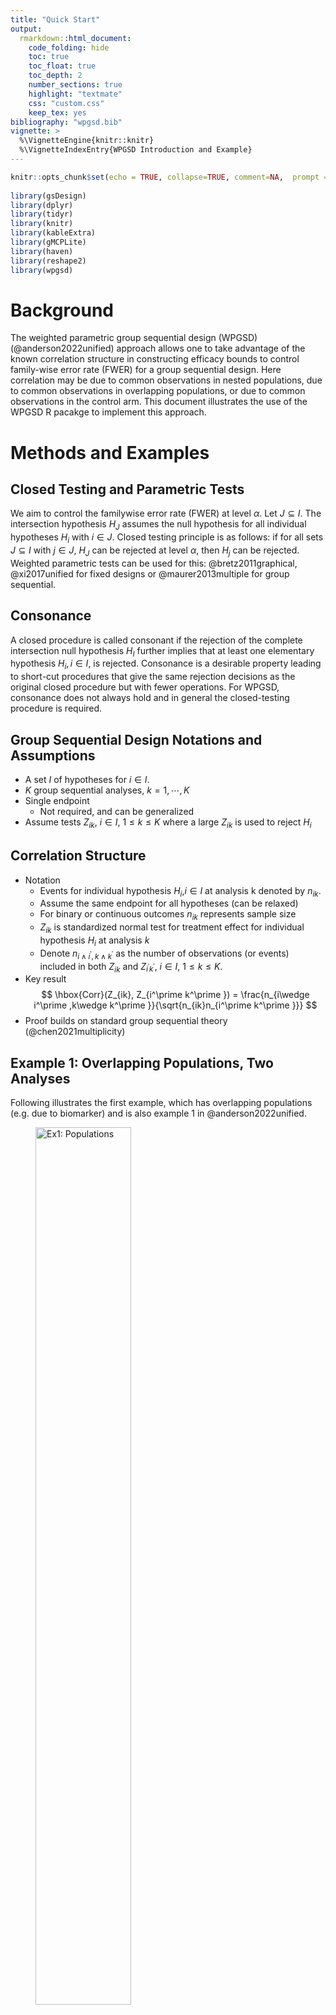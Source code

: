 ```yaml
---
title: "Quick Start"
output:
  rmarkdown::html_document:
    code_folding: hide
    toc: true
    toc_float: true
    toc_depth: 2
    number_sections: true
    highlight: "textmate"
    css: "custom.css"
    keep_tex: yes
bibliography: "wpgsd.bib"
vignette: >
  %\VignetteEngine{knitr::knitr}
  %\VignetteIndexEntry{WPGSD Introduction and Example}
---
```


```r
knitr::opts_chunk$set(echo = TRUE, collapse=TRUE, comment=NA,  prompt = TRUE, error = TRUE, fig.align = "center")
 
library(gsDesign) 
library(dplyr)
library(tidyr)
library(knitr)
library(kableExtra)
library(gMCPLite)
library(haven)
library(reshape2)
library(wpgsd)
```

# Background

The  weighted parametric group sequential design (WPGSD) (@anderson2022unified) approach allows one to take advantage of the known correlation structure in constructing efficacy bounds to control family-wise error rate (FWER) for a group sequential design. Here correlation may be due to common observations in nested populations, due to common observations in overlapping populations, or due to common observations in the control arm. This document illustrates the use of the WPGSD R pacakge to implement this approach.

# Methods and Examples
  
## Closed Testing and Parametric Tests

We aim to control the familywise error rate (FWER) at level $\alpha$. Let $J \subseteq I$. The intersection hypothesis $H_J$ assumes the null hypothesis for all individual hypotheses $H_i$ with $i \in J$. Closed testing principle is as follows: if for all sets $J \subseteq I$ with $j \in J$, $H_J$ can be rejected at level $\alpha$, then $H_j$ can be rejected. Weighted parametric tests can be used for this: @bretz2011graphical, @xi2017unified for fixed designs or @maurer2013multiple for group sequential.

## Consonance
A closed procedure is called consonant if the rejection of the complete intersection null hypothesis $H_I$ further  implies  that  at  least  one  elementary  hypothesis $H_i, i \in I$,  is rejected.  Consonance is a desirable property leading to short-cut procedures that give the same rejection decisions as the original closed procedure but with fewer operations. For WPGSD, consonance does not always hold and in general the closed-testing procedure is required.

## Group Sequential Design Notations and Assumptions

- A set $I$ of hypotheses for $i \in I$.
- $K$ group sequential analyses, $k=1,⋯,K$
- Single endpoint
    * Not required, and can be generalized
- Assume tests $Z_{ik}$, $i \in I$, $1 \leq k \leq K$ where a large $Z_{ik}$ is used to reject $H_i$

## Correlation Structure

- Notation
    * Events for individual hypothesis $H_i$,$i \in I$ at analysis k denoted by $n_{ik}$.
    * Assume the same endpoint for all hypotheses (can be relaxed)
    * For binary or continuous outcomes $n_{ik}$ represents sample size
    * $Z_{ik}$ is standardized normal test for treatment effect for individual hypothesis $H_i$ at analysis $k$
    * Denote $n_{i\wedge i^\prime,k\wedge k^\prime}$ as the number of observations (or events) included in both $Z_{ik}$ and $Z_{i^\prime k^\prime}$, $i\in I$, $1\le k\le K$.
- Key result
  $$  \hbox{Corr}(Z_{ik}, Z_{i^\prime k^\prime }) =  \frac{n_{i\wedge i^\prime ,k\wedge k^\prime }}{\sqrt{n_{ik}n_{i^\prime k^\prime }}} $$
- Proof builds on standard group sequential theory (@chen2021multiplicity)

## Example 1: Overlapping Populations, Two Analyses 

Following illustrates the first example, which has overlapping populations (e.g. due to biomarker) and is also example 1 in @anderson2022unified.

![Ex1: Populations](./figures/ex1_pop.JPG){width=60%}

The multiplicity strategy is defined as follows.

```r
# transition matrix
m <- matrix(c(0, 0, 1,
              0, 0, 1,
              0.5, 0.5, 0), nrow = 3, byrow = TRUE)
# weight matrix
w <- c(0.3, 0.3, 0.4)

# multiplicity graph
cbPalette <- c("#999999", "#E69F00", "#56B4E9")

nameHypotheses <- c("H1: Population 1",
                    "H2: Population 2", 
                    "H3: Overall Population")

hplot <- hGraph(3,
                alphaHypotheses = w,
                m = m,
                nameHypotheses = nameHypotheses, 
                trhw = .2, trhh = .1, 
                digits = 5, trdigits = 3, size = 5, halfWid = 1, 
                halfHgt = 0.5, offset = 0.2 , trprop = 0.4,  
                fill = as.factor(c(2, 3, 1)),
                palette = cbPalette,
                wchar = "w") 
hplot
```

The event count of each hypothesis at each analysis is shown below.

![Ex1: Event count](./figures/ex1_count.JPG){width=60%}


The correlation matrix among test statistics is as follows.

![Ex1: Correlation](./figures/ex1_corr.JPG){width=60%}


## Example 2: Common Control, Two Analyses 

Following illustrates the second example in which correlation comes from common control arm. This is also example 2 in @anderson2022unified.

```r
cbPalette <- c("#999999", "#E69F00", "#56B4E9", "#009E73", 
               "#F0E442", "#0072B2", "#D55E00", "#CC79A7")
nameHypotheses <- c("H1: Experimental 1 vs Control",
                    "H2: Experimental 2 vs Control",
                    "H3: Experimental 3 vs Control")
m <- matrix(c(0, 0.5, 0.5,
              0.5, 0, 0.5,
              0.5, 0.5, 0), nrow = 3,byrow = TRUE)
alphaHypotheses <- c(1/3, 1/3, 1/3)

hplot <- hGraph(3,
                alphaHypotheses = alphaHypotheses,m = m,
                nameHypotheses = nameHypotheses, trhw = .2, trhh = .1,
                digits = 3, trdigits = 4, size = 5, halfWid = 1.2, halfHgt = 0.5,
                offset = 0.2 , trprop = 0.35,
                fill = as.factor(c(2, 3, 1)),
                palette = cbPalette[1:3],
                wchar = "w")
hplot
```

![Ex2: Event count](./figures/ex2_count.JPG){width=60%}

![Ex2: Correlation](./figures/ex2_corr.JPG){width=60%}



## Hypotheses Set 

These 2 examples each has 7 intersection hypotheses and the corresponding weighting strategies are illustrated below.

![Ex1: Weighting Strategy](./figures/ex1_weight.JPG){width=40%}

![Ex2: Weighting Strategy](./figures/ex2_weight.JPG){width=40%}


## $\alpha$ Spending: 3 approaches

The WPGSD approach uses all known correlations between tests in the study. This relaxes bounds and allows increased power or smaller sample size. Three spending approaches have been proposed:

- Fixed spending (Fleming-Harrington-O’Brien (FHO) approach). Specify $0 < \alpha_1(J) < \alpha_2(J) < \ldots < \alpha_K(J) = \alpha(J) \leq \alpha$ for all $J\subseteq I$, where $\alpha(J)$ is the total alpha for intersection hypothesis $H_J$ according to the graphical approach.

- $\alpha$-spending approach 1. We choose a spending function family $f(t,\alpha)$ and set $\alpha_k(J)=f(t_k(J),\alpha(J))$ for $1\le k\le K$ for all intersection hypotheses $J\subseteq I$.

- $\alpha$-spending approach 2. For each elementary hypothesis $i$ ($i$ = 1, 2, \ldots, $m$), specify the $\alpha$-spending function family $f_i(t,\gamma)$ where $\gamma$ is the $\alpha$ level for the hypothesis and $f_i(t_{ik},\gamma)$ determines how much $\alpha$ to spend up to analysis $k$ for hypothesis $i$ when level $\gamma$ is allocated to the hypothesis. Then $\alpha_k(J) = \sum_{i \in J} f_i(t_{ik}, w_i(J)\alpha)$.

## Bounds Computation: Parametric Test, Fixed Design (eg. Two Populations, One Analysis)

- Assume ($Z_1,Z_2$) bivariate normal with known correlation

- Find $\alpha$-inflation factor $c_J$ such that
 $$ \alpha = P[\cup_{i \in J} \{p_i \leq c_Jw_{J,i}\alpha \}] = P[\cup_{i \in J} \{Z_i \geq \Phi^{-1}(1−c_Jw_{J,i}\alpha \}]$$
 
- Basic algorithm code in @bretz2011graphical


### Bounds Computation: WPGSD - Fixed spending and $\alpha$ spending approach 1 {.smaller}

- Assume for $j < k$ that bounds $c_{ij} (J), i \in J, j < k$, have already been set and remain unchanged.
       
- At analysis $k$, compute the correlation matrix of $Z_{ij}$, $i \in J$, $j = 1, \ldots, k$.  
           
    i Initialize $\alpha_{k}^{*}(J) = \alpha_{k}(J) - \alpha_{k-1}(J)$.
           
    ii Set $b_{ik} = \Phi^{-1}(1 - w_{i}(J)\alpha_{k}^{*} (J))$, $i\in J$.
           
    iii Compute type I error rate up to analysis $k$
           $$ 1 - Pr(\cap_{i \in J} \{ Z_{ik} < b_{ik} \} \cap_{i \in J, j < k} \{ Z_{ij} < c_{ij}(J) \} ). $$
           
    iv Update $\alpha_{k}^{*}(J)$ using root-finding with steps ii - iii until the type I error rate through analysis $k$ is controlled at $\alpha_{k}(J)$  for $H_J$.  That is,
          $$ 1 - Pr(\cap_{i \in J} \{ Z_{ik} < b_{ik} \} \cap_{i \in J, j < k} \{ Z_{ij} < c_{ij}(J) \} ) = \alpha_{k}. $$
           
    v Set $c_{ik}(J) = b_{ik}$ from the previous step. The corresponding nominal $p$-value boundary is $p_{ik}(J)= 1-\Phi(c_{ik}(J)) =  w_i(J)\alpha_k^*(J)$.
    
- Note: interim bound does not depend on future analyses. Solution only requires root finding for a single $\alpha_{k}^{*}(J)$ at a time, $k=1,…,K$. Requires multivariate normal computation from mvtnorm R package Genz et al. (2020).

### Bounds Computation: WPGSD - $\alpha$ spending approach 2 {.smaller}

- Assume for $j < k$ that bounds $c_{ij} (J), i \in J, j < k$, have already been set and remain unchanged.
       
- At analysis $k$, compute the correlation matrix of $Z_{ij}$, $i \in J$, $j = 1, \ldots, k$.  
           
    i Determine what the nominal $p$-value boundary would be for each elementary hypothesis in $J$ for a weighted Bonferroni test in a group sequential design as described in @maurer2013multiple. Let these nominal $p$-value boundaries be $\alpha^\prime_{ik}(J)$.
           
    ii Choose an inflation factor $\xi_{k}(J) > 1$ and set $$b_{ik} = \Phi^{-1}(1 - \xi_k(J) \alpha^\prime_{ik}(J)).$$
           
    iii Update $\xi_k(J)$ until this type I error rate up to analysis $k$ is controlled at $\alpha_{k}(J)$  for $H_J$.  That is,
           $$ 1 - Pr(\cap_{i \in J} \{ Z_{ik} < b_{ik} \} \cap_{i \in J, j < k} \{ Z_{ij} < c_{ij}(J) \} ) = \alpha_{k}(J).$$
           
    iv After the appropriate $\xi_k(J)$ has been derived, the nominal $p$-value boundaries are $p_{ik}(J)=\xi_k(J) \alpha^\prime_{ik}(J)$, and $b_{ik}$ is computed as in step ii, we set $c_{ik}(J) = b_{ik}$.  

- Note: interim bound does not depend on future analyses. Solution only requires root finding for a single $\xi_k(J)$ at a time, k=1,…,K. Requires multivariate normal computation from mvtnorm R package Genz et al. (2020).

## Implementation of Example 1 with Overlapping Populations 

We first define the transition matrix and weights as shown above in Section 2.5. Next we set up the event count table as follows:

- Analysis: Analysis number (1 for interim, 2 for final).
- Event: Event counts.
- H1, H2: Hypotheses intersected.
    * (1, 1) represents counts for hypothesis 1
    * (1, 2) for counts for the intersection of hypotheses 1 and 2

```r
event <- tribble(
  ~H1, ~ H2, ~Analysis, ~Event,
  1, 1, 1, 100,
  2, 2, 1, 110,
  3, 3, 1, 225,
  1, 2, 1, 80,
  1, 3, 1, 100,
  2, 3, 1, 110,
  1, 1, 2, 200,
  2, 2, 2, 220,
  3, 3, 2, 450,
  1, 2, 2, 160,
  1, 3, 2, 200,
  2, 3, 2, 220
) 
event %>% 
  kbl(caption = "Event Count", align = "l") %>%
  kable_classic_2(full_width = F) 
```
 

```r
# Alternatively one can manually enter paths for analysis datasets, below example uses dummy data assuming currently we are at IA1
paths <- "../inst/extdata"

### Generate event count table from ADSL and ADTTE datasets 
# Selection criteria for each hypothesis
h_select <- tribble(
  ~Hypothesis, ~Crit,
  1, "PARAMCD=='OS' & TRT01P %in% c('Xanomeline High Dose', 'Placebo')",
  2, "PARAMCD=='OS' & TRT01P %in% c('Xanomeline Low Dose', 'Placebo')"
) 

event2 <- generate_event_table(paths, h_select, 
                                  adsl_name = "adsl", adtte_name = "adtte", 
                                  key_var = "USUBJID", cnsr_var = "CNSR")$event

event2 %>% 
  kbl(caption = "Event Count - Compute from SAS Datasets Example", align = "l") %>%
  kable_classic_2(full_width = F) 
```


Then we compute correlation matrix using the event count table and generate_corr(). We see that the correlations not accounted for by the Bonferroni approach are substantial and, thus, might expect a non-trivial impact on bounds for hypothesis tests.

```r
## generate correlation from events
corr <- generate_corr(event)

corr %>% 
  kbl(caption="Correlation Matrix", align = "l", digits = 2) %>% 
  kable_classic_2(full_width = F) 
```


Bonferroni and WPGSD bounds can then be computed via generate_bounds(). In this example, we useHSD(-4) as $\alpha$-spending for all hypotheses. Of note, generate_bounds() input type specifies boundary type. 

- 0 = Bonferroni. Separate alpha spending for each hypotheses.
- 1 = Fixed alpha spending for all hypotheses. Method 3a in the manuscript.
- 2 = Overall alpha spending for all hypotheses. Method 3b in the manuscript.
- 3 = Separate alpha spending for each hypotheses. Method 3c in the manuscript.

Compute Bonferroni bounds.
```r
# Bonferroni bounds
bound_Bonf <- generate_bounds(type = 0, k = 2, w = w, m = m, 
                              corr = corr, alpha = 0.025, 
                              sf = list(sfHSD, sfHSD, sfHSD), 
                              sfparm = list(-4, -4, -4), 
                              t = list(c(0.5, 1), c(0.5, 1), c(0.5, 1)))

bound_Bonf %>% 
  kbl(caption = "Bonferroni bounds", align = "l", digits = 4) %>%
  kable_classic_2(full_width = F) 
```


Compute WPGSD Bounds using $\alpha$-spending approach 1 with HSD(-4) spending. Here spending time was defined as minimum of the 3 observed information fractions.

```r
set.seed(1234)
# WPGSD bounds, spending approach 1
bound_WPGSD <- generate_bounds(type = 2, k = 2, w = w, m = m, 
                               corr = corr, alpha = 0.025, 
                               sf = sfHSD, 
                               sfparm = -4, 
                               t = c(min(100/200, 110/220, 225/450), 1))

bound_WPGSD %>% 
  kbl(caption = "WPGSD  bounds", align = "l", digits = 4) %>%
  kable_classic_2(full_width = F)  
```

Below shows the comparison between the Bonferroni and WPGSD bounds. Nominal level at final analysis by using the WPGSD method increased by up to 1.3× over those obtained via the Bonferroni approach. 
 
```r
# Combine and back-calculate xi
bounds <- left_join(bound_Bonf, bound_WPGSD, 
                    by = c("Hypotheses","Analysis"), 
                    suffix = c(".B", ".W"))

bounds <- bounds %>% 
  rowwise() %>% 
  mutate(xi = sum(H1.W, H2.W, H3.W, na.rm = TRUE) /
           sum(H1.B, H2.B, H3.B, na.rm = TRUE))

# Reorder for output
bounds$order <- rep(c(5, 2, 1, 3, 6, 4, 7), 2)
bounds <- bounds %>% arrange(Analysis, order) %>% select(-order)

# Bonferroni and WPGSD Bounds (Table 6 in the manuscript)
bounds %>% 
  kbl(caption = "Bonferroni and WPGSD Bounds", align = "l", digits = 4) %>%
  kable_classic_2(full_width = F)  
```
 
Closed testing procedure can then be performed using closed_test().

```r
## Observed p-values. 
## The tibble must contain columns Analysis, H1, H2 etc for all hypotheses
p_obs <- tribble(
                ~Analysis, ~ H1, ~H2, ~H3,
                1, 0.01, 0.0004, 0.03,
                2, 0.05, 0.002,  0.015)

## Closed testing ##
test_result <- closed_test(bound_WPGSD, p_obs)

p_obs %>% 
  kbl(caption = "Observed Nominal p-Values", align = "l") %>%
  kable_classic_2(full_width = F) 

test_result %>% 
  kbl(caption = "Closed Testing Results", align = "l") %>%
  kable_classic_2(full_width = F) 
```

## Implementation of Example 2 with Common Control 

Similarly, codes below reproduce the result of Example 2 of @anderson2022unified, which uses spending method 3c specified in the paper.

```r

set.seed(1234)

#~~~~~~~~~~~~~~~~~~~~~~~~~~~~~ Ex2 BH ~~~~~~~~~~~~~~~~~~~~~~~~~~~~~~~~~#
# Transition matrix in Figure A2
m <- matrix(c(0,   0.5, 0.5,
              0.5, 0,   0.5,
              0.5, 0.5, 0), nrow = 3,byrow = TRUE)
# Initial weights
w <- c(1/3, 1/3, 1/3)

# Event count of intersection of paired hypotheses - Table 2
event <- tribble(
  ~H1, ~ H2, ~Analysis, ~Event,
  1, 1, 1, 155,
  2, 2, 1, 160,
  3, 3, 1, 165,
  1, 2, 1, 85,
  1, 3, 1, 85,
  2, 3, 1, 85,
  1, 1, 2, 305,
  2, 2, 2, 320,
  3, 3, 2, 335,
  1, 2, 2, 170,
  1, 3, 2, 170,
  2, 3, 2, 170
) 

event %>% 
  kbl(caption = "Event Count", align = "l") %>%
  kable_classic_2(full_width = F)  

# Generate correlation from events
corr <- generate_corr(event)

# correlation matrix in Table 4
corr %>% 
  kbl(caption = "Correlation Matrix", align = "l", digits = 2) %>% 
  kable_classic_2(full_width = F) 

# WPGSD bounds, spending method 3c
bound_WPGSD <- generate_bounds(type = 3, k = 2, w = w, m = m, corr = corr, alpha = 0.025, 
                               sf = list(sfLDOF, sfLDOF, sfLDOF), 
                               sfparm = list(0, 0, 0), 
                               t = list(c(155/305, 1), c(160/320, 1), c(165/335, 1)))

# Bonferroni bounds
bound_Bonf <- generate_bounds(type = 0, k = 2, w = w, m = m, corr = corr, alpha = 0.025, 
                              sf = list(sfLDOF, sfLDOF, sfLDOF), 
                              sfparm = list(0, 0, 0), 
                              t = list(c(155/305, 1), c(160/320, 1), c(165/335, 1)))

bounds <- left_join(bound_Bonf, bound_WPGSD, 
                    by = c("Hypotheses", "Analysis"), 
                    suffix=c(".B", ".W")) 

# Reorder for output
bounds$order <- rep(c(5, 2, 1, 3, 6, 4, 7), 2)
bounds <- bounds %>% arrange(Analysis,order) %>% select(-order) 

# Table A6
bounds %>% 
  kbl(caption = "Bonferroni and WPGSD Bounds", align = "l", digits = 4) %>%
  kable_classic_2(full_width = F)  
```


## Power Considerations

The above illustrates the use of the WPGSD approach to compute bounds at the analysis stage. At the design stage, one can take one of the following 2 options: 1) The trial can be first designed as if the testing would be done with a weighted Bonferroni with conservative sample size estimate. At the analysis stage, the correlation can be taken into consideration with the WPGSD approach for bound calculation; or 2) To adjust the sample size downward using the WPGSD approach at the design stage, one can power the study by taking the minimum $p$-value bound for a given individual hypothesis from the WPGSD table (with assumed correlation structure). For example, for $H_2$ of example 1, this is $\hbox{min}(0.0011,0.0017,0.0010,0.0030)=0.0010$ for $k=1$ and $\hbox{min}(0.0092,0.0144,0.0081,0.0238)=0.0081$ for $k=2$. Then the $H_2$ bounds of 0.0010 ($k=1$) and 0.0081 ($k=2$) can be used to power $H_2$. R function for the 2nd option is in development.

# Conclusions

The WPGSD approach provides an unification of previous work on parametric testing in group sequential design. It enabled more complex scenarios and requires attention to consonance and intersection hypotheses. Although detailed closed testing is required, this should not be a deterrent. The approach accommodates various spending approaches and provides more relaxed bounds
and improved power compared to the Bonferroni approach. 

# References
